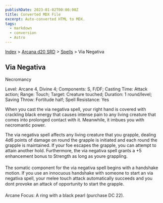 ```yaml
---
publishDate: 2023-01-02T00:00:00Z
title: Converted MDX File
excerpt: Auto-converted HTML to MDX.
tags:
  - markdown
  - conversion
  - Astro
---
```


[Index](-index) > [Arcana d20 SRD](arcana-d20-srd-index) > [Spells](arcana-d20-srd-spells-index) > Via Negativa

## Via Negativa

Necromancy

Level: Arcane 4, Divine 4; Components: S, F/DF; Casting Time: Attack action; Range: Touch; Target: Creature touched; Duration: 1 round/level; Saving Throw: Fortitude half; Spell Resistance: Yes

When you cast the via negativa spell, your right hand is covered with crackling black energy that causes intense pain to any living creature that comes into prolonged contact with it. Meanwhile, it imbues you with necromantic power.

The via negativa spell affects any living creature that you grapple, dealing 4d6 points of damage on round the grapple is initiated and each round the grapple is maintained. If your foe escapes the grapple, you can attempt to attain another hold. Furthermore, the via negativa spell grants a +5 enhancement bonus to Strength as long as youre grappling.

The somatic component for the via negativa spell begins with a handshake motion. If you use an innocuous handshake with someone to start an via negativa spell, your melee touch attack automatically succeeds and you dont provoke an attack of opportunity to start the grapple.

Arcane Focus: A ring with a black pearl (purchase DC 22).
